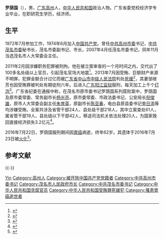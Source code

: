 '''罗荫国'''（{{bd|1954年|4月|2016年|7月22日|catIdx=L罗}}），男，[[广东|广东]][[高州市|高州]]人，[[中华人民共和国|中华人民共和国]]政治人物。广东省委党校经济学专业毕业，在职研究生学历，经济师。

== 生平 ==
1972年7月参加工作，1974年6月加入[[中国共产党|中国共产党]]。曾任[[中共高州市委|中共高州市委]]书记，[[中共茂名市委|中共茂名市委]]秘书长，茂名市委副书记、市长，2007年4月任茂名市委书记，同年11月当选茂名市人大常委会主任。

2011年2月因涉嫌职务犯罪被刑拘。他在被立案审查的一个月时间之内，交代出了100多名处级以上官员，引起茂名官场大地震<ref >{{cite web |url=http://news.hsw.cn/system/2014/04/28/051915561_01.shtml |language= |title=茂名书记供出百名官员 间接受益成行贿“艺术” |publisher=新华网 |date=2014-04-28 |accessdate= |archive-date=2019-08-31 |archive-url=https://web.archive.org/web/20190831234123/http://news.hsw.cn/system/2014/04/28/051915561_01.shtml |dead-url=no }}</ref>。2013年7月因受贿、巨额财产来源不明罪，犯罪金额合计过亿而被[[广东省|广东省]][[中山市中级人民法院|中山市中级人民法院]]判处[[死缓|死缓]]<ref >{{cite web |url=http://news.sohu.com/20130724/n382413978.shtml |language= |title=广东茂名原市委书记被判死缓 犯罪金额过亿 |publisher=南方日报 |date=2013-07-24 |accessdate= |archive-date=2019-09-04 |archive-url=https://web.archive.org/web/20190904010548/http://news.sohu.com/20130724/n382413978.shtml |dead-url=no }}</ref>，其妻邹继芳也因受贿罪被判处有期徒刑六年。后进入[[广东|广东]][[阳江监狱|阳江监狱]]服刑，每天加工上千个[[灯泡|灯泡]]<ref >{{cite web |url=http://news.163.com/14/0921/15/A6M7TEVO0001124J.html |language= |title=官员监狱生活:原茂名书记每天加工4千个灯泡 |publisher=人民日报 |date=2014-09-21 |accessdate= |archive-url=https://web.archive.org/web/20140923035101/http://news.163.com/14/0921/15/A6M7TEVO0001124J.html |archive-date=2014-09-23 |dead-url=yes }}</ref>。广东省纪委在通报中称，在茂名市原市委书记罗荫国系列腐败案中，罗荫国及原市委常委、常务副市长[[杨光亮|杨光亮]]，原市委常委、市政法委书记、公安局长[[倪俊雄|倪俊雄]]，原市人大常委会副主任[[朱育英|朱育英]]，原副市长[[陈亚春|陈亚春]]，电白县原县委书记[[李日添|李日添]]等均涉嫌受贿，全案共涉及省管干部24人、县处级干部218人，其中立案查处61人，属省管干部19人、县处级以下干部42人，移送司法机关依法处理20人，为国家挽回直接经济损失3.2亿元<ref>{{cite news|url=http://www.thepaper.cn/newsDetail_forward_1503090|title=广东落马厅官、茂名市委原书记罗荫国服刑期间病亡|accessdate=2016-07-23|publisher=澎湃新闻|archive-date=2020-01-30|archive-url=https://web.archive.org/web/20200130231343/http://www.thepaper.cn/newsDetail_forward_1503090|dead-url=no}}</ref>。

2016年7月22日，罗荫国服刑期间因[[胃癌|胃癌]]病逝，终年62岁。其遗体于2016年7月23日被[[火化|火化]]<ref>{{Cite web |url=http://news.ifeng.com/a/20160723/49571658_0.shtml |title=广东茂名市委原书记罗荫国在阳江监狱病逝 |access-date=2016-07-23 |archive-date=2016-07-24 |archive-url=https://web.archive.org/web/20160724164433/http://news.ifeng.com/a/20160723/49571658_0.shtml |dead-url=no }}</ref>。

== 参考文献 ==
{{Reflist|30em}}

{{-}}
{{start box}}
{{s-ppo|cpc}}
{{s-before|[[周镇宏|周镇宏]]}}
{{s-title|[[中国共产党茂名市委员会|中国共产党茂名市委员会]]书记|2007年4月－2011年2月}}
{{s-after|[[邓海光|邓海光]]}}
{{s-gov|prc}}
{{s-before|[[林雄|林 雄]]}}
{{s-title|[[茂名市人民政府|茂名市人民政府]]市长|2003年4月－2007年4月}}
{{s-after|[[邓海光|邓海光]]}}
{{end box}}

{{Authority control}}
{{DEFAULTSORT:Luo罗}}
[[Category:罗姓|Yin]]
[[Category:高州人|Category:高州人]]
[[Category:被开除中国共产党党籍者|Category:被开除中国共产党党籍者]]
[[Category:中共高州市委书记|Category:中共高州市委书记]]
[[Category:茂名市人民政府市长|Category:茂名市人民政府市长]]
[[Category:中共茂名市委书记|Category:中共茂名市委书记]]
[[Category:中华人民共和国贪腐官员|Category:中华人民共和国贪腐官员]]
[[Category:中华人民共和国受贿罪死缓犯|Category:中华人民共和国受贿罪死缓犯]]
[[Category:罹患胃癌逝世者|Category:罹患胃癌逝世者]]